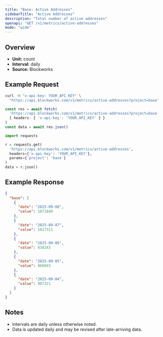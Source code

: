 ```yaml
---
title: "Base: Active Addresses"
sidebarTitle: "Active Addresses"
description: "Total number of active addresses"
openapi: "GET /v1/metrics/active-addresses"
mode: "wide"
---
```


## Overview

- **Unit:** count
- **Interval:** daily
- **Source:** Blockworks

## Example Request

<CodeGroup>

```bash cURL
curl -H "x-api-key: YOUR_API_KEY" \
  "https://api.blockworks.com/v1/metrics/active-addresses?project=base"
```

```typescript TypeScript
const res = await fetch(
  'https://api.blockworks.com/v1/metrics/active-addresses?project=base',
  { headers: { 'x-api-key': 'YOUR_API_KEY' } }
)
const data = await res.json()
```

```python Python
import requests

r = requests.get(
  'https://api.blockworks.com/v1/metrics/active-addresses',
  headers={'x-api-key': 'YOUR_API_KEY'},
  params={'project': 'base'}
)
data = r.json()
```

</CodeGroup>

## Example Response

```json
{
  "base": [
    {
      "date": "2025-09-08",
      "value": 1071849
    },
    {
      "date": "2025-09-07",
      "value": 1017311
    },
    {
      "date": "2025-09-06",
      "value": 838243
    },
    {
      "date": "2025-09-05",
      "value": 860693
    },
    {
      "date": "2025-09-04",
      "value": 907321
    }
  ]
}
```

## Notes
- Intervals are daily unless otherwise noted.
- Data is updated daily and may be revised after late-arriving data.
